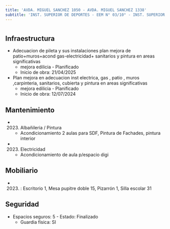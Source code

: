 ```yaml
---
title: 'AVDA. MIGUEL SANCHEZ 1050 - AVDA. MIGUEL SANCHEZ 1338'
subtitle: 'INST. SUPERIOR DE DEPORTES - EEM N° 03/10° - INST. SUPERIOR DE EDUCACIÓN FÍSICA N° 01 DR. ENRIQUE ROMERO BREST'
---
```


#
## Infraestructura

* Adecuacion de pileta y sus instalaciones plan mejora de patio+muros+acond gas-electricidad+ sanitarios y pintura en areas significativas 
    + mejora edilicia - Planificado 
    + Inicio de obra: 21/04/2025 


* Plan mejora en   adecuacion   inst electrica, gas  , patio , muros ,carpinteria, sanitarios, cubierta  y  pintura en areas significativas 
    + mejora edilicia - Planificado 
    + Inicio de obra: 12/07/2024 






## Mantenimiento

*  (2023) Albañileria / Pintura 
    + Acondicionamiento 2 aulas para SDF, Pintura de Fachades, pintura interior

*  (2023) Electricidad 
    + Acondicionamiento de aula p/espacio digi





## Mobiliario

*  (2023) : Escritorio 1, Mesa pupitre doble 15, Pizarrón 1, Silla escolar 31 





## Seguridad

*  Espacios seguros: 5 - Estado: Finalizado 
    + Guardia física: SI



